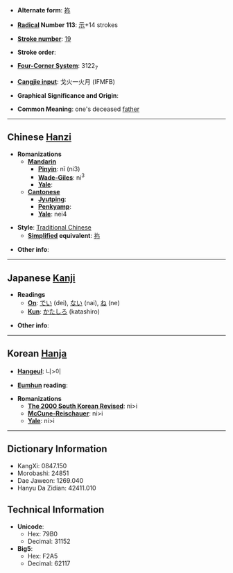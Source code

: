 * '''Alternate form''': [[祢]]

* '''[[Wiktionary:Chinese radical index| Radical]] Number 113''': [[Wiktionary:Chinese radical index 示|示]]+14 strokes

* '''[[Wiktionary:Chinese total strokes index|Stroke number]]''': [[Wiktionary:Chinese total strokes index 19|19]]

* '''Stroke order''': 

* '''[[Wiktionary:Chinese four corner index|Four-Corner System]]''': 3122<sub>7</sub>

* '''[[Wiktionary:Chinese Cangjie index|Cangjie input]]''': 戈火一火月 (IFMFB)

* '''Graphical Significance and Origin''': 

* '''Common Meaning''': one's deceased [[father]]

----

== Chinese [[Hanzi]] ==

* '''Romanizations'''
** '''[[Mandarin]]'''
*** '''[[Pinyin]]''': nǐ (ni3)
*** '''[[Wade-Giles]]''': ni<sup>3</sup>
*** '''[[Yale]]''': 
** '''[[Cantonese]]'''
*** '''[[Jyutping]]''':
*** '''[[Penkyamp]]''': 
*** '''[[Yale]]''': nei4

* '''Style''': [[Traditional Chinese]] 
** '''[[Simplified Chinese|Simplified]] equivalent''': [[祢]]

* '''Other info''': 

----

== Japanese [[Kanji]] ==

* '''Readings'''
** '''[[On]]''': [[でい]] (dei), [[ない]] (nai), [[ね]] (ne)
** '''[[Kun]]''': [[かたしろ]] (katashiro)

* '''Other info''':  

----

== Korean [[Hanja]] ==

* '''[[Hangeul]]''': 니>이

* '''[[Eumhun]] reading''': 

* '''Romanizations'''
** '''[[The 2000 South Korean Revised Romanization|The 2000 South Korean Revised]]''': ni>i
** '''[[McCune-Reischauer]]''': ni>i
** '''[[Yale]]''': ni>i

----

== Dictionary Information ==

* KangXi: 0847.150
* Morobashi: 24851
* Dae Jaweon: 1269.040
* Hanyu Da Zidian: 42411.010

== Technical Information ==

* '''Unicode''':
** Hex: 79B0
** Decimal: 31152
* '''Big5''':
** Hex: F2A5
** Decimal: 62117